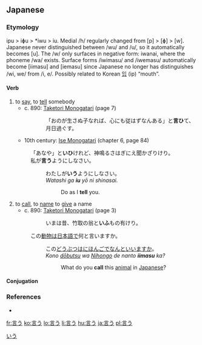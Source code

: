 ==Japanese==
{{ja-kanjitab|言}}

===Etymology===
ipu > iɸu > *iwu > iu. Medial /h/ regularly changed from [p] > [ɸ] > [w]. Japanese never distinguished between /wu/ and /u/, so it automatically becomes [u]. The /w/ only surfaces in negative form: iwanai, where the phoneme /wa/ exists. Surface forms /iwimasu/ and /iwemasu/ automatically become [iimasu] and [iemasu] since Japanese no longer has distinguishes /wi, we/ from /i, e/. Possibly related to Korean [[입]] (ip) “mouth”.

====Verb====
{{rfc-level|Verb at L4+ not in L3 Ety section|lang=ja}}
{{ja-verb|kk|type=1|hira=いう|hhira=いふ|rom=iu}}

# to [[say]], to [[tell]] somebody
#* c. 890: [[w:Taketori Monogatari|Taketori Monogatari]] (page 7)
#:: 「おのが生さぬ子なれば、心にも従はずなんある」と'''言ひ'''て、月日過ぐす。
#* 10th century: [[w:Ise Monogatari|Ise Monogatari]] (chapter 6, page 84)
#: 「あなや」と'''いひ'''けれど、神鳴るさはぎにえ聞かざりけり。
#: 私が'''言う'''ようにしなさい。
#:: わたしが'''いう'''ようにしなさい。
#:: ''Watashi ga '''iu''' yō ni shinasai.''
#::: Do as I '''tell''' you.
# to [[call]], to [[name]] to [[give]] a name
#* c. 890: [[w:Taketori Monogatari|Taketori Monogatari]] (page 3)
#:: いまは昔、竹取の翁と'''いふ'''もの有けり。
#: この[[動物]]は[[日本語]]で何と言いますか。
#:: この[[どうぶ]]つは[[にほんご]]でなんといいますか。
#:: ''Kono [[dōbutsu]] wa [[Nihongo]] de nanto '''iimasu''' ka?''
#::: What do you '''call''' this [[animal]] in [[Japanese]]?

====Conjugation====
{{ja-go-u|言|い|i}}

===References===

* {{cite book
  | last = Horiuchi
  | first = Hideaki
  | coauthors = Ken Akiyama
  | title = [[w:Taketori Monogatari|Taketori Monogatari]] , [[w:Ise Monogatari|Ise Monogatari]]
  | publisher = [[w:Iwanami Shoten Publishing|Iwanami Shoten]]
  | date = 1997
  | location = Tōkyō
  | id = ISBN 4-00-240017-4
  }}

[[Category:1000 Japanese basic words|いう]]

[[fr:言う]]
[[ko:言う]]
[[lo:言う]]
[[li:言う]]
[[hu:言う]]
[[ja:言う]]
[[pl:言う]]